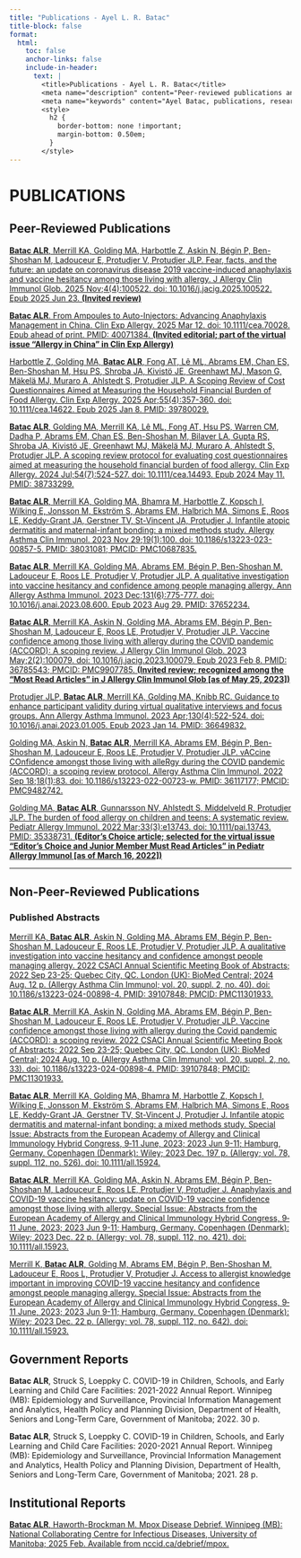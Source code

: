 ```yaml
---
title: "Publications - Ayel L. R. Batac"
title-block: false
format:
  html:
    toc: false
    anchor-links: false
    include-in-header:
      text: |
        <title>Publications - Ayel L. R. Batac</title>
        <meta name="description" content="Peer-reviewed publications and scholarly work by Ayel L. R. Batac in allergy and infectious diseases." />
        <meta name="keywords" content="Ayel Batac, publications, research papers, peer-reviewed, global health, public health, allergy, food allergy, COVID-19, vaccine hesitancy, pediatrics, HIV, STBBIs, tuberculosis, mpox, anaphylaxis, knowledge translation, epidemiologist, data science" />
        <style>
          h2 {
            border-bottom: none !important;
            margin-bottom: 0.50em;
          }
        </style>
---
```


# PUBLICATIONS

## Peer-Reviewed Publications

[**Batac ALR**, Merrill KA, Golding MA, Harbottle Z, Askin N, Bégin P, Ben-Shoshan M, Ladouceur E, Protudjer V, Protudjer JLP. Fear, facts, and the future: an update on coronavirus disease 2019 vaccine-induced anaphylaxis and vaccine hesitancy among those living with allergy. J Allergy Clin Immunol Glob. 2025 Nov;4(4):100522. doi: 10.1016/j.jacig.2025.100522. Epub 2025 Jun 23. **(Invited review)**](https://doi.org/10.1016/j.jacig.2025.100522)

[**Batac ALR**. From Ampoules to Auto-Injectors: Advancing Anaphylaxis Management in China. Clin Exp Allergy. 2025 Mar 12. doi: 10.1111/cea.70028. Epub ahead of print. PMID: 40071384. **(Invited editorial; part of the virtual issue “Allergy in China” in Clin Exp Allergy)**](https://doi.org/10.1111/cea.70028)

[Harbottle Z, Golding MA, **Batac ALR**, Fong AT, Lê ML, Abrams EM, Chan ES, Ben-Shoshan M, Hsu PS, Shroba JA, Kivistö JE, Greenhawt MJ, Mason G, Mäkelä MJ, Muraro A, Ahlstedt S, Protudjer JLP. A Scoping Review of Cost Questionnaires Aimed at Measuring the Household Financial Burden of Food Allergy. Clin Exp Allergy. 2025 Apr;55(4):357-360. doi: 10.1111/cea.14622. Epub 2025 Jan 8. PMID: 39780029.](https://doi.org/10.1111/cea.14622)

[**Batac ALR**, Golding MA, Merrill KA, Lê ML, Fong AT, Hsu PS, Warren CM, Dadha P, Abrams EM, Chan ES, Ben-Shoshan M, Bilaver LA, Gupta RS, Shroba JA, Kivistö JE, Greenhawt MJ, Mäkelä MJ, Muraro A, Ahlstedt S, Protudjer JLP. A scoping review protocol for evaluating cost questionnaires aimed at measuring the household financial burden of food allergy. Clin Exp Allergy. 2024 Jul;54(7):524-527. doi: 10.1111/cea.14493. Epub 2024 May 11. PMID: 38733299.](https://doi.org/10.1111/cea.14493)

[**Batac ALR**, Merrill KA, Golding MA, Bhamra M, Harbottle Z, Kopsch I, Wilking E, Jonsson M, Ekström S, Abrams EM, Halbrich MA, Simons E, Roos LE, Keddy-Grant JA, Gerstner TV, St-Vincent JA, Protudjer J. Infantile atopic dermatitis and maternal-infant bonding: a mixed methods study. Allergy Asthma Clin Immunol. 2023 Nov 29;19(1):100. doi: 10.1186/s13223-023-00857-5. PMID: 38031081; PMCID: PMC10687835.](https://doi.org/10.1186/s13223-023-00857-5)

[**Batac ALR**, Merrill KA, Golding MA, Abrams EM, Bégin P, Ben-Shoshan M, Ladouceur E, Roos LE, Protudjer V, Protudjer JLP. A qualitative investigation into vaccine hesitancy and confidence among people managing allergy. Ann Allergy Asthma Immunol. 2023 Dec;131(6):775-777. doi: 10.1016/j.anai.2023.08.600. Epub 2023 Aug 29. PMID: 37652234.](https://doi.org/10.1016/j.anai.2023.08.600)

[**Batac ALR**, Merrill KA, Askin N, Golding MA, Abrams EM, Bégin P, Ben-Shoshan M, Ladouceur E, Roos LE, Protudjer V, Protudjer JLP. Vaccine confidence among those living with allergy during the COVID pandemic (ACCORD): A scoping review. J Allergy Clin Immunol Glob. 2023 May;2(2):100079. doi: 10.1016/j.jacig.2023.100079. Epub 2023 Feb 8. PMID: 36785543; PMCID: PMC9907785. **(Invited review; recognized among the “Most Read Articles” in J Allergy Clin Immunol Glob [as of May 25, 2023])**](https://doi.org/10.1016/j.jacig.2023.100079)

[Protudjer JLP, **Batac ALR**, Merrill KA, Golding MA, Knibb RC. Guidance to enhance participant validity during virtual qualitative interviews and focus groups. Ann Allergy Asthma Immunol. 2023 Apr;130(4):522-524. doi: 10.1016/j.anai.2023.01.005. Epub 2023 Jan 14. PMID: 36649832.](https://doi.org/10.1016/j.anai.2023.01.005)

[Golding MA, Askin N, **Batac ALR**, Merrill KA, Abrams EM, Bégin P, Ben-Shoshan M, Ladouceur E, Roos LE, Protudjer V, Protudjer JLP. vACcine COnfidence amongst those living with alleRgy during the COVID pandemic (ACCORD): a scoping review protocol. Allergy Asthma Clin Immunol. 2022 Sep 18;18(1):83. doi: 10.1186/s13223-022-00723-w. PMID: 36117177; PMCID: PMC9482742.](https://doi.org/10.1186/s13223-022-00723-w)

[Golding MA, **Batac ALR**, Gunnarsson NV, Ahlstedt S, Middelveld R, Protudjer JLP. The burden of food allergy on children and teens: A systematic review. Pediatr Allergy Immunol. 2022 Mar;33(3):e13743. doi: 10.1111/pai.13743. PMID: 35338731. **(Editor’s Choice article; selected for the virtual issue “Editor’s Choice and Junior Member Must Read Articles” in Pediatr Allergy Immunol [as of March 16, 2022])**](https://doi.org/10.1111/pai.13743)

---

## Non-Peer-Reviewed Publications

### Published Abstracts

[Merrill KA, **Batac ALR**, Askin N, Golding MA, Abrams EM, Bégin P, Ben-Shoshan M, Ladouceur E, Roos LE, Protudjer V, Protudjer JLP. A qualitative investigation into vaccine hesitancy and confidence amongst people managing allergy. 2022 CSACI Annual Scientific Meeting Book of Abstracts; 2022 Sep 23-25; Quebec City, QC. London (UK): BioMed Central; 2024 Aug. 12 p. (Allergy Asthma Clin Immunol; vol. 20, suppl. 2, no. 40). doi: 10.1186/s13223-024-00898-4. PMID: 39107848; PMCID: PMC11301933.](https://doi.org/10.1186/s13223-024-00898-4)

[**Batac ALR**, Merrill KA, Askin N, Golding MA, Abrams EM, Bégin P, Ben-Shoshan M, Ladouceur E, Roos LE, Protudjer V, Protudjer JLP. Vaccine confidence amongst those living with allergy during the Covid pandemic (ACCORD): a scoping review. 2022 CSACI Annual Scientific Meeting Book of Abstracts; 2022 Sep 23-25; Quebec City, QC. London (UK): BioMed Central; 2024 Aug. 10 p. (Allergy Asthma Clin Immunol; vol. 20, suppl. 2, no. 33). doi: 10.1186/s13223-024-00898-4. PMID: 39107848; PMCID: PMC11301933.](https://doi.org/10.1186/s13223-024-00898-4)

[**Batac ALR**, Merrill KA, Golding MA, Bhamra M, Harbottle Z, Kopsch I, Wilking E, Jonsson M, Ekström S, Abrams EM, Halbrich MA, Simons E, Roos LE, Keddy-Grant JA, Gerstner TV, St-Vincent J, Protudjer J. Infantile atopic dermatitis and maternal-infant bonding: a mixed methods study. Special Issue: Abstracts from the European Academy of Allergy and Clinical Immunology Hybrid Congress, 9‐11 June, 2023; 2023 Jun 9-11; Hamburg, Germany. Copenhagen (Denmark): Wiley; 2023 Dec. 197 p. (Allergy; vol. 78, suppl. 112, no. 526). doi: 10.1111/all.15924.](https://doi.org/10.1111/all.15924)

[**Batac ALR**, Merrill KA, Golding MA, Askin N, Abrams EM, Bégin P, Ben-Shoshan M, Ladouceur E, Roos LE, Protudjer V, Protudjer J. Anaphylaxis and COVID-19 vaccine hesitancy: update on COVID-19 vaccine confidence amongst those living with allergy. Special Issue: Abstracts from the European Academy of Allergy and Clinical Immunology Hybrid Congress, 9‐11 June, 2023; 2023 Jun 9-11; Hamburg, Germany. Copenhagen (Denmark): Wiley; 2023 Dec. 22 p. (Allergy; vol. 78, suppl. 112, no. 421). doi: 10.1111/all.15923.](https://doi.org/10.1111/all.15923)

[Merrill K, **Batac ALR**, Golding M, Abrams EM, Bégin P, Ben-Shoshan M, Ladouceur E, Roos L, Protudjer V, Protudjer J. Access to allergist knowledge important in improving COVID-19 vaccine hesitancy and confidence amongst people managing allergy. Special Issue: Abstracts from the European Academy of Allergy and Clinical Immunology Hybrid Congress, 9‐11 June, 2023; 2023 Jun 9-11; Hamburg, Germany. Copenhagen (Denmark): Wiley; 2023 Dec. 22 p. (Allergy; vol. 78, suppl. 112, no. 642). doi: 10.1111/all.15923.](https://doi.org/10.1111/all.15923)

## Government Reports

**Batac ALR**, Struck S, Loeppky C. COVID-19 in Children, Schools, and Early Learning and Child Care Facilities: 2021-2022 Annual Report. Winnipeg (MB): Epidemiology and Surveillance, Provincial Information Management and Analytics, Health Policy and Planning Division, Department of Health, Seniors and Long-Term Care, Government of Manitoba; 2022. 30 p.

**Batac ALR**, Struck S, Loeppky C. COVID-19 in Children, Schools, and Early Learning and Child Care Facilities: 2020-2021 Annual Report. Winnipeg (MB): Epidemiology and Surveillance, Provincial Information Management and Analytics, Health Policy and Planning Division, Department of Health, Seniors and Long-Term Care, Government of Manitoba; 2021. 28 p.

## Institutional Reports

[**Batac ALR**, Haworth-Brockman M. Mpox Disease Debrief. Winnipeg (MB): National Collaborating Centre for Infectious Diseases, University of Manitoba; 2025 Feb. Available from nccid.ca/debrief/mpox.](https://nccid.ca/debrief/mpox/)

$~$
